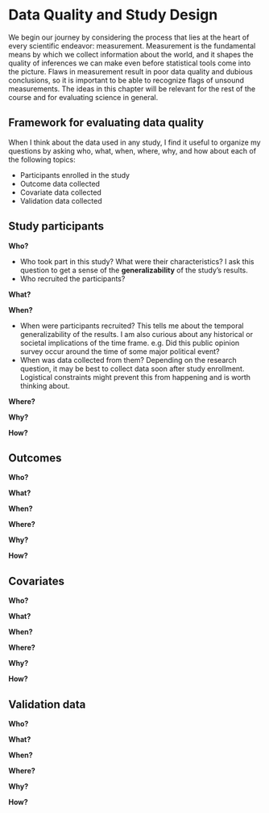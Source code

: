 # Data Quality and Study Design {#chap_data_design}

We begin our journey by considering the process that lies at the heart of every scientific endeavor: measurement. Measurement is the fundamental means by which we collect information about the world, and it shapes the quality of inferences we can make even before statistical tools come into the picture. Flaws in measurement result in poor data quality and dubious conclusions, so it is important to be able to recognize flags of unsound measurements. The ideas in this chapter will be relevant for the rest of the course and for evaluating science in general.


## Framework for evaluating data quality

When I think about the data used in any study, I find it useful to organize my questions by asking who, what, when, where, why, and how about each of the following topics:

- Participants enrolled in the study
- Outcome data collected
- Covariate data collected
- Validation data collected


## Study participants

**Who?**

- Who took part in this study? What were their characteristics? I ask this question to get a sense of the **generalizability** of the study's results.
- Who recruited the participants?

**What?**


**When?**

- When were participants recruited? This tells me about the temporal generalizability of the results. I am also curious about any historical or societal implications of the time frame. e.g. Did this public opinion survey occur around the time of some major political event?
- When was data collected from them? Depending on the research question, it may be best to collect data soon after study enrollment. Logistical constraints might prevent this from happening and is worth thinking about.

**Where?**


**Why?**


**How?**




## Outcomes

**Who?**


**What?**


**When?**


**Where?**


**Why?**


**How?**




## Covariates

**Who?**


**What?**


**When?**


**Where?**


**Why?**


**How?**




## Validation data

**Who?**


**What?**


**When?**


**Where?**


**Why?**


**How?**
